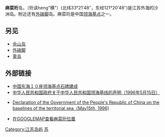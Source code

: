 '''麻菜珩'''岛，（珩读heng“横”）(北纬33°21′48″，东经121°20′48″)是江苏外海的沙洲岛。附近还有[[外磕脚|外磕脚]]岛。麻菜珩是中国[[领海基点|领海基点]]之一。 <!--[[2006|2006]]年[[中国人民解放军海军|中国人民解放军海军]]在外磕脚竖立了领海基点石碑。-->

== 另见 ==
*[[佘山岛|佘山岛]]
*[[外磕脚|外磕脚]]
*[[童岛|童岛]]

== 外部链接 ==
*[http://news.xinhuanet.com/politics/2006-09/14/content_5090042.htm 中国东海１０座领海基点石碑建成]{{Wayback|url=http://news.xinhuanet.com/politics/2006-09/14/content_5090042.htm |date=20070325035306 }}
*[https://web.archive.org/web/20070216040721/http://www.soa.gov.cn/law/960515a.htm 中华人民共和国政府关于中华人民共和国领海基线的声明（1996年5月15日）]
*{{en icon}}[http://www.un.org/Depts/los/LEGISLATIONANDTREATIES/PDFFILES/CHN_1996_Declaration.pdf Declaration of the Government of the People's Republic of China on the baselines of the territorial sea（May15th, 1996)]{{Wayback|url=http://www.un.org/Depts/los/LEGISLATIONANDTREATIES/PDFFILES/CHN_1996_Declaration.pdf |date=20070315110738 }}
*[http://maps.google.com/maps?f=q&hl=en&q=33%C2%B021%2748.00%22N,+121%C2%B020%2748.00%22E&ie=UTF8&om=0&t=h&z=13 在GOOGLEMAP查看麻菜珩位置]

[[Category:江苏岛屿|Category:江苏岛屿]]
[[Category:中国大陆领海基点|苏]]